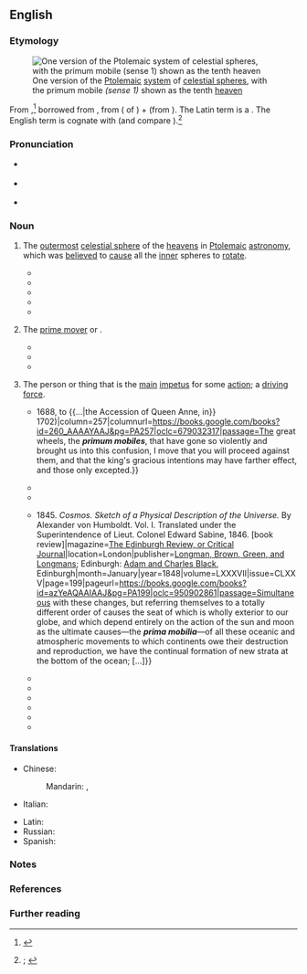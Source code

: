 ==English==
{{was wotd|2019|December|18}}

===Etymology===
[[File:Ptolemaicsystem-small.png|thumb|One version of the [[Ptolemaic]] [[system]] of [[celestial sphere]]s, with the primum mobile ''(sense 1)'' shown as the tenth [[heaven]]{{refn|group=n|name=n1|From {{cite-book|author=Petrus Apianus|authorlink=Petrus Apianus|author2=Gemma Frisius|authorlink2=Gemma Frisius|title=Petri Apiani cosmographia, per Gemmam Phrysium, apud Louanienses medicum ac mathematicum insignem, restituta: additis de adem re ipsius Gemmae Phry. libellis, ut sequens pagina docet|location=Antwerp|publisher=In pingui gallina Arnoldo Berckma[n]no [Arnold Birckmann]|year=1539|oclc=1113627241}}.}}]]

From {{inh|en|enm|primum mobile|t=outermost celestial sphere causing other spheres to move}},<ref>{{R:MED Online|entry=prīmum mōbile|pos=n|id=MED34651}}</ref> borrowed from {{bor|en|LL.|primum mobile|lit=first mover}}, from {{der|en|la|prīmum|t=first; at first}} ({{glossary|adverbial}} {{glossary|accusative}} of {{m|la|prīmus|t=first}}) + {{m|la|mōbile}} (from {{m|la|mōbilis|t=mobile, movable}}). The Latin term is a {{calque|en|ar|[[مُحَرِّك]] [[أَوَّل]]|t=first mover|nocap=1}}. The English term is cognate with {{cog|grc|[[τὸ]] [[πρῶτον]] [[κινῆσαν]]|t=prime mover}} (and compare {{m|grc|[[πρώτη]] [[κίνησις]]|t=first motion}}).<ref>{{R:OED Online|pos=n|id=151397|date=June 2007|nodot=yes}}; {{R:Lexico|pos=n}}</ref>

===Pronunciation===
* {{a|RP}} {{IPA|en|/ˌpɹaɪməm ˈməʊbɪli/|/ˌpriː-/|/-leɪ/}}
* {{a|GA}} {{IPA|en|/ˌpɹaɪməm ˈmoʊbəˌli/}}
* {{hyphenation|en|pri|mum mo|bi|le}}

===Noun===
{{en-noun|s|prima mobilia}}

# {{lb|en|astronomy|historical}} The [[outermost]] [[celestial sphere]] of the [[heavens]] in [[Ptolemaic]] [[astronomy]], which was [[believe]]d to [[cause#Verb|cause]] all the [[inner]] spheres to [[rotate]].
#* {{quote-book|en|author=Didacus Placidus de Titus [''i.e.'', Placido Titi]|chapter=Theses, from the First Book of the Author’s ‘Celestial Philosophy’|translator=John Cooper|title=Primum Mobile, with Theses to the Theory, and Canons for Practice: Wherein is Demonstrated, from Astronomical and Philosophical Principles, the Nature and Extent of Celestial Influx upon the Mental Faculties and Corporeal Affections of Man;{{nb...|Containing the Most Rational and Best Approved Modes of Direction, both in Zodiac and Mundo: Exemplified in Thirty Remarkable Nativities of the Most Eminent Men in Europe, According to the Principles of the Author, Laid down in His “Celestial Philosophy.” Originally Written in Latin. [...] The Whole Carefully Translated, and Corrected from the Best Latin Editions. Illustrated with Notes and an Appendix, Containing Several Useful Additions to the Work.}}|location=London|publisher=Printed and published by Davis and Dickson,{{nb...|No. 17, St. Martin’s le Grand, Newgate Street, Cheapside: Sold, also, by all booksellers and newsmen in the United Kingdom.}}|year=[1814]|section=paragraph 33|pages=12–13|pageurl=https://books.google.com/books?id=IhVbAAAAcAAJpg=PA12|oclc=710365739|passage=But as there is a double motion of the stars, that is, under the '''''primum mobile''''', and round the world, by both which, as we have said, they influence, we must consequently suppose, that the significators rule over things subjected to them by this twofold (or double) motion, to wit, under the '''''primum mobile''''', and round the world.}}
#* {{quote-book|en|author=“the author of ‘Creation,’ a poem” [pseudonym]|chapter=Laws Tending to Demonstrate the Action of a ''Primum Mobile'', or Solar Repulsion|title=Primum Mobile, or Solar Repulsion; being a Query Concerning the Primary Cause of Motion in the Solar System, as Connected with Gravity|location=Liverpool|publisher=Printed by James Smith, for the author|year=1822|pages=243–244|pageurl=https://books.google.com/books?id=H9bi8GL58JYC&pg=PA243|oclc=504150561|passage=A '''''primum mobile''''', therefore, being essential to the celestial mechanism, the same may be proved geometrically to originate in a ''solar repulsion'', or in a repulsive force produced by whatsoever cause, and emanating spontaneously from the central luminary; [...]}}
#* {{quote-book|en|author=Dante Alighieri|authorlink=Dante Alighieri|chapter=Notes to Paradiso. [Canto XXVII.]|translator={{w|Henry Wadsworth Longfellow}}|title=The Divine Comedy|location=Boston, Mass.; New York, N.Y.|publisher=[[w:Houghton Mifflin Harcourt|Houghton, Mifflin and Company]].{{nb...|New York: 11 East Seventeenth Street. The Riverside Press, Cambridge [Mass.]}}|year=1867|page=701|pageurl=https://books.google.com/books?id=5hYpAQAAIAAJ&pg=PA701|column=1|oclc=2114993|passage=[[w:Dante Alighieri|Dante [Alighieri]]] now mounts up from the Heaven of the fixed stars to the '''Primum Mobile''', or Crystalline Heaven.}}
#* {{quote-book|en|chapter=Additional Notes|editor=[[w:Walter William Skeat|Walter W[illiam] Skeat]]|title=A Treatise on the Astrolabe; Addressed to His Son Lowys by {{w|Geoffrey Chaucer}}. 1391 A.D. Edited from the Earliest MSS.|location=London|publisher=Published for the Chaucer Society by [[w:Nicholas Trübner|N[icholas] Trübner & Co.]],{{nb...|60, Paternoster Row.}}|year=1872|page=75|pageurl=https://books.google.com/books?id=o5kUAAAAQAAJ&pg=PA75|oclc=11713042|passage=The equinoctial was supposed to revolve, because it was the "girdle" of the '''''primum mobile''''', and turned with it.}}
#* {{quote-book|en|author=William Gilbert|authorlink=William Gilbert (astronomer)|chapter=Of the Daily Magnetic Revolution of the Globes, as against the Time-honored Opinion of a ''Primum Mobile'': A Probable Hypothesis|translator=P[aul] Fleury Mottelay|title=[[w:De Magnete|William Gilbert of Colchester, Physician of London, on the Lodestone and Magnetic Bodies, and on the Great Magnet the Earth: A New Physiology, Demonstrated with Many Arguments and Experiments. [...] A Translation]]|location=New York, N.Y.|publisher=[[w:Wiley (publisher)|John Wiley & Sons]],{{nb...|53 East Tenth Street.}}|year=1893|pages=320–321|pageurl=https://archive.org/details/williamgilbertof00gilb/page/320/mode/1up|oclc=990811632|passage=Far more extravagant (''insanior'') yet is the idea of the whirling of the supposititious '''''primum mobile''''', which is still higher, deeper, more immeasurable; and yet this incomprehensible '''''primum mobile''''' would have to be of matter, of enormous altitude, and far surpassing all the creation below in mass, for else it could not make the whole universe down to the earth revolve from east to west, and we should have to accept a universal force, an unending despotism, in the governance of the stars, and a hateful tyranny.}}
# {{lb|en|chiefly|philosophy|theology}} The [[prime mover]] or {{l|en|first cause|t=an [[initial#Adjective|initial]] [[cause#Noun|cause]] from which all other causes and [[effect#Noun|effects]] [[follow]]}}.
#: {{synonyms|en|primus motor}}
#* {{quote-book|en|author=Jeremy Bentham|authorlink=Jeremy Bentham|chapter=302: To {{w|Samuel Bentham}}: 20–22 January 1779 (Aet 30)|editor=[[w:Timothy Lauro Squire Sprigge|Timothy L[auro] S[quire] Sprigge]]|title=The Correspondence of Jeremy Bentham|series=The Collected Works of Jeremy Bentham|location=London|publisher=[[w:University College London|UCL Press]]|start_date=20 January 1779|date=22 January 1779|year_published=2017|volume=2 (1777–80)|pages=219–220|pageurl=https://books.google.com/books?id=AUdLDwAAQBAJ&pg=PA219|doi=10.14324/111.9781911576273|isbn=978-1-911576-29-7|passage=Have we got among our '''primum mobiles''' the force of such elastic vapours as be generated for the purpose out of nonelastic substances, and are not incondensible? A good magazine of vitr[iolic] acid and powder'd marble would not only save the expence of air in feeding fire, but generate heat.}}
#* {{quote-book|en|author=[Jeremy Bentham]|authorlink=Jeremy Bentham|chapter=Table 1. I.—Notes to the ''Advantages''.|title=Chrestomathia: Being a Collection of Papers, Explanatory of the Design of an Institution, Proposed to be Set on Foot, under the Name of the Chrestomathic Day School, or Chrestomathic School,{{nb...|for the Extension of the New System of Instruction to the Higher Branches of Learning, for the Use of the Middling and Higher Ranks in Life.}}|location=London|publisher=Printed for Messrs. Payne and Foss,{{nb...|Pall-Mall}}, and J. Ridgway,{{nb...|Piccadilly}}; by J. M‘Creery,{{nb...|Black-Horse-Court, Fleet-Street.}}|year=1815|pages=24–25|pageurl=https://books.google.com/books?id=Dhc7AQAAMAAJ&pg=PA25|oclc=29075267|passage=[M]otion is ''transferred'' and ''modified''; by none of them ''produced'':—in all of them motion finds a ''channel''; in none of them [...] a ''source''. [...] [W]hat are the several ''sources of motion'', and what are the corresponding ''prime movers'', or '''''primum mobiles'''''?}}
#* {{quote-book|en|author=Heinrich Zimmer|authorlink=Heinrich Zimmer|chapter=On the Siprā Shore|editor={{w|Joseph Campbell}}|title=The King and the Corpse: Tales of the Soul’s Conquest of Evil|edition=2nd|series=Bollingen Series|seriesvolume=XI|location=Princeton, N.J.|publisher={{w|Princeton University Press}}|year=1956|year_published=1993 (10th printing)|section=part II (Four Episodes from the Romance of the Goddess)|page=311|pageurl=https://books.google.com/books?id=0I6PsweI484C&pg=PA311|isbn=978-0-691-01776-1|passage=The Universal Goddess, the World Mother, is among the oldest, "longest-winded," of the great supporting divinities known to the myths of the world. [...] For just because she is the Great Mother, so was she there before anything else. She is the '''''primum mobile''''', the first beginning, the material matrix out of which all came forth.}}
# {{lb|en|by extension}} The person or thing that is the [[main#Adjective|main]] [[impetus]] for some [[action]]; a [[driving force]].
#* {{quote-book|en|author=Robert Cotton|authorlink=Sir Robert Cotton, 1st Baronet, of Combermere|chapter=Debate on the Heads for a Bill of Indemnity|title=Cobbett’s Parliamentary History of England. From the Norman Conquest, in 1066, to the Year 1803.{{nb...|From which Last-mentioned Epoch it is Continued downwards in the Work Entitled, “Cobbett’s Parliamentary Debates.”}}|location=London|publisher=Printed by [[w:Thomas Curson Hansard|T[homas] C[urson] Hansard]],{{nb...|Peterborough-Court, Fleet-Street.}}; published by R. Bagshaw [''et al.'']|date={{J2G|14 May 1689}}|year_published=1809|volume=V (Comprising the Period {{...|from the Revolution, in}} 1688, to {{...|the Accession of Queen Anne, in}} 1702)|column=257|columnurl=https://books.google.com/books?id=260_AAAAYAAJ&pg=PA257|oclc=679032317|passage=The great wheels, the '''''primum mobiles''''', that have gone so violently and brought us into this confusion, I move that you will proceed against them, and that the king's gracious intentions may have farther effect, and those only excepted.}}
#* {{quote-book|en|author=[William Kitchiner]|authorlink=William Kitchiner|chapter=Sauces and Gravies|chapterurl=https://archive.org/details/b21533908/page/n336/mode/1up|title=Apicius Redivivus; or, The Cook’s Oracle:{{nb...|Wherein Especially the Art of Composing Soups, Sauces, and Flavouring Essences is Made so Clear and Easy, by the Quantity of Each Article being Accurately Stated by Weight and Measure, that Every One may Soon Learn to Dress a Dinner, as well as the Most Experienced Cook; being Six Hundred Receipts, the Result of Actual Experiments Instituted in the Kitchen of a Physician, for the Purpose of Composing a Culinary Code for the Rational Epicure, and Augmenting the Alimentary Enjoyments of Private Families; Combining Economy with Elegance; and Saving Expense to Housekeepers, and Trouble to Servants.}}|location=London|publisher=Printed for [[w:Samuel Bagster the Elder|Samuel Bagster]],{{nb...|No. 15, Paternoster-Row}}, by J. Moyes,{{nb...|Greville Street.}}|year=1817|oclc=606082028|passage=Some of the oil-shops colour this [essence of anchovy] with bole armeniac, rose pink, Venice-red, &c.; but all these additions deteriorate the flavour of the anchovy, and the palate and stomach suffer for the gratification of the eye, which, in culinary concerns, will never be indulged by the sagacious ''gourmand'', at the expense of these two '''''primum mobiles''''' of his pursuits.}}
#* {{quote-book|en|author=Edgar Allan Poe|authorlink=Edgar Allan Poe|chapter=[[w:The Imp of the Perverse (short story)|The Imp of the Perverse]]|editor=[[w:George Rex Graham|George R[ex] Graham]]|title=[[w:Graham's Magazine|Graham’s American Monthly Magazine of Literature and Art]]|location=Philadelphia, Pa.|publisher=George R. Graham,{{nb...|No. 98 Chestnut Street.}}|month=July|year=1845|volume=XXVII|page=4|oclc=1017756595|newversion=republished in|title2=Prose Tales|edition2=Virginia|location2=New York, N.Y.|publisher2=[[w:Thomas Y. Crowell Co.|Thomas Y[oung] Crowell and Co.]]|year2=1845|volume2=VI|page2=145|pageurl2=https://archive.org/details/CAugusteDupin/page/n1354/mode/1up|oclc2=977555208|passage=In the consideration of the faculties and impulses—of the '''''prima mobilia''''' of the human soul, the phrenologists have failed to make room for a propensity which, although obviously existing as a radical, primitive, irreducible sentiment, has been equally overlooked by all the moralists who preceded them. [...] We could not understand, that is to say, we could not have understood, had the notion of this '''''primum mobile''''' ever obtruded itself;— [...]}}
#* {{quote-journal|en|title=Art. V.—''Kosmos, Entwurf einer Physischen Weltheschreibung'', von {{w|Alexander von Humboldt}}. {{...|Ersten Band, Stuttgart und Tübingen. J. G. Cottascher Verlag,}} 1845. ''Cosmos. Sketch of a Physical Description of the Universe.'' By Alexander von Humboldt. Vol. I. Translated under the Superintendence of Lieut. Colonel Edward Sabine,{{nb...|R.A., For. Sec. R.S., London. Printed for Longman, Brown, Green, and Longman, Paternoster Row, and John Murray, Albemarle Street,}} 1846. [book review]|magazine=[[w:Edinburgh Review|The Edinburgh Review, or Critical Journal]]|location=London|publisher=[[w:Longman|Longman, Brown, Green, and Longmans]]; Edinburgh: [[w:A & C Black|Adam and Charles Black]], Edinburgh|month=January|year=1848|volume=LXXXVII|issue=CLXXV|page=199|pageurl=https://books.google.com/books?id=azYeAQAAIAAJ&pg=PA199|oclc=950902861|passage=Simultaneous with these changes, but referring themselves to a totally different order of causes the seat of which is wholly exterior to our globe, and which depend entirely on the action of the sun and moon as the ultimate causes—the '''''prima mobilia'''''—of all these oceanic and atmospheric movements to which continents owe their destruction and reproduction, we have the continual formation of new strata at the bottom of the ocean; [...]}}
#* {{quote-book|en|author=John F[rederick] W[illiam] Herschel|authorlink=John Herschel|title=Physical Geography: From the {{w|Encyclopædia Britannica}}|location=Edinburgh|publisher=[[w:A & C Black|Adam and Charles Black]]|year=1861|section=paragraph 111|pages=97–98|pageurl=https://books.google.com/books?id=rloVAAAAQAAJ&pg=PA97|oclc=4225595|passage=But when we come to look upon them [strata of the earth], not, indeed, as the '''''prima mobilia''''', but at least as the instruments, the levers and wedges with which the real '''''primum mobile''''', the central heat, does its rough work on the crust of our globe, they lose their claim to this ideal permanence, and come to be considered as, in fact, ''newer'' than the rocks they penetrate and displace.}}
#* {{quote-book|en|author=Cynthia B. Herrup|authorlink=Cynthia Herrup|chapter=From Accusation to Indictment|title=The Common Peace: Participation and the Criminal Law in Seventeenth-century England|series=Cambridge Studies in Early Modern British History|location=Cambridge, Cambridgeshire; New York, N.Y.|publisher={{w|Cambridge University Press}}|year=1987|page=93|pageurl=https://books.google.com/books?id=xGozPb3b2vwC&pg=PA93|isbn=978-0-521-33313-9|passage=The standard metaphor for the role of the grand jury in early modern law was the '''''premum mobile''''', the wheel that allowed all other wheels to begin their turning.}}
#* {{quote-book|en|author=Patrick Vittet-Philippe|chapter=Beyond Digital Television|editors={{w|Michael Scriven}} and Monia Lecomte|title=Television Broadcasting in Contemporary France and Britain|location=New York, N.Y.; Oxford, Oxfordshire|publisher={{w|Berghahn Books}}|year=1999|page=120|pageurl=https://books.google.com/books?id=FI1kvY_C-RoC&pg=PA120|isbn=978-1-57181-946-8|passage=The '''''primum mobile''''' and main engine of the Information Society in Europe, NDS [new digital services] have been the focus of urgent attention among European Institutions and Member States who are suddenly confronted with the arduous task of transitioning regulations conceived in a very different analogue environment.}}
#* {{quote-journal|en|author=John H[amilton] McWhorter|authorlink=John McWhorter|title=Dead End: Hubert Harrison’s Militant, Unproductive Racial Politics [review of ''Hubert Harrison: The Voice of Harlem Radicalism, 1883–1918'' (2008) by Jeffrey Babcock Perry]|archiveurl=https://web.archive.org/web/20181121193421/https://www.city-journal.org/html/dead-end-9546.html|archivedate=21 November 2018|magazine={{w|City Journal}}|location=New York, N.Y.|publisher={{w|Manhattan Institute for Policy Research}}|date=6 February 2009|issn=1060-8540|oclc=1126515108|passage=Perry would have it that [[w:Hubert Harrison|[Hubert] Harrison]] was "a key unifying link between the two great trends of the Black Liberation Movement: the labor- and civil-rights-based work of [[w:Martin Luther King Jr.|Martin Luther King, Jr.]] and the race and nationalist platform associated with {{w|Malcolm X}}." This formulation, however, is a bit of a stretch: it makes Harrison the '''''primum mobile''''' behind, for example, the Montgomery bus boycott that King spearheaded in the fifties, [...]}}
#* {{quote-journal|en|author=Will Self|authorlink=Will Self|title=How has England changed since 1994?|archiveurl=https://web.archive.org/web/20160301155720/http://www.theguardian.com/books/2014/jan/17/how-has-england-changed-will-self|archivedate=1 March 2016|editor={{w|Alan Rusbridger}}|newspaper={{w|The Guardian}}|location=London|publisher=[[w:Guardian Media Group|Guardian News & Media]]|date=17 January 2014|issn=0261-3077|oclc=229952407|passage=The absolute intractability of the Irish question for successive waves of the English liberal consensus remains with us, at least in the diminuendo of Ulster, to this day; but revolving round this '''''primum mobile''''' of colonialism (and recall: Ireland was put to the sword by parliament, not monarch) are all the other crystal spheres of the expansive English cosmos.}}
#* {{quote-journal|en|author=Dan Chiasson|authorlink=Dan Chiasson|title=The Playful Poetry of Ange Mlinko [print edition: Merry War]|archiveurl=https://web.archive.org/web/20191214023153/https://www.newyorker.com/magazine/2017/09/04/the-playful-poetry-of-ange-mlinko|archivedate=14 December 2019|magazine={{w|The New Yorker}}|location=New York, N.Y.|publisher=New Yorker Magazine Inc.|date=28 August 2017|year_published=4 September 2017 (print edition)|issn=0028-792X|oclc=243417341|passage=The American poet {{w|Ange Mlinko}}'s fifth book is "Distant Mandate" (Farrar, Straus & Giroux). Her title, borrowing a phrase from the writer {{w|László Krasznahorkai}}, refers to art's '''primum mobile''', its primordial first domino. The drive to create art is a "mandate" so ancient that it should probably by now have expired, and yet when it arrives, still, it is always in a hurry.}}

====Translations====
{{trans-top-also|prime mover or first cause|prime mover}}
* Chinese:
*: Mandarin: {{t+|cmn|起因|tr=qǐyīn}}, {{t|cmn|始因|tr=shǐyīn}}
* Italian: {{t|it|primo mobile|m}}
{{trans-mid}}
* Latin: {{t|la|primum mobile}}
* Russian: {{t+|ru|первопричи́на|f}}
* Spanish: {{t|es|primer móvil|m}}
{{trans-bottom}}

===Notes===
<references group="n"/>

===References===
<references />

===Further reading===
{{pedia|Primum Mobile}}